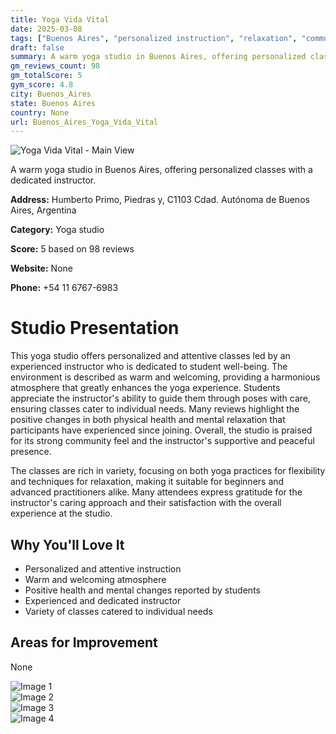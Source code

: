 ```yaml
---
title: Yoga Vida Vital
date: 2025-03-08
tags: ["Buenos Aires", "personalized instruction", "relaxation", "community atmosphere", "Buenos Aires"]  
draft: false
summary: A warm yoga studio in Buenos Aires, offering personalized classes with a dedicated instructor.
gm_reviews_count: 98
gm_totalScore: 5
gym_score: 4.8
city: Buenos_Aires
state: Buenos Aires
country: None
url: Buenos_Aires_Yoga_Vida_Vital
---
```


<div className="aspect-[16/9] relative my-8">
  <img 
    src="https://lh5.googleusercontent.com/p/AF1QipPNvrZmGsTYnFdGOKfjRhI7TzOzlEP2Dmq3kIy2=w1920-h1080-k-no"
    alt="Yoga Vida Vital - Main View"
    className="object-cover absolute inset-0 w-full h-full rounded-lg"
  />
</div>

A warm yoga studio in Buenos Aires, offering personalized classes with a dedicated instructor.

**Address:** Humberto Primo, Piedras y, C1103 Cdad. Autónoma de Buenos Aires, Argentina

**Category:** Yoga studio

**Score:** 5 based on 98 reviews

**Website:** None

**Phone:** +54 11 6767-6983

# Studio Presentation

This yoga studio offers personalized and attentive classes led by an experienced instructor who is dedicated to student well-being. The environment is described as warm and welcoming, providing a harmonious atmosphere that greatly enhances the yoga experience. Students appreciate the instructor's ability to guide them through poses with care, ensuring classes cater to individual needs. Many reviews highlight the positive changes in both physical health and mental relaxation that participants have experienced since joining. Overall, the studio is praised for its strong community feel and the instructor's supportive and peaceful presence.

The classes are rich in variety, focusing on both yoga practices for flexibility and techniques for relaxation, making it suitable for beginners and advanced practitioners alike. Many attendees express gratitude for the instructor's caring approach and their satisfaction with the overall experience at the studio.

## Why You'll Love It

- Personalized and attentive instruction
- Warm and welcoming atmosphere
- Positive health and mental changes reported by students
- Experienced and dedicated instructor
- Variety of classes catered to individual needs

## Areas for Improvement

None

<div className="grid grid-cols-1 xl:grid-cols-2 gap-4 my-8">
<div className="aspect-[4/3] relative"><img src="https://lh3.googleusercontent.com/p/AF1QipPmur5oqv79hAILEPq4OOx24IQNKRVdHjw8OKPG=w1920-h1080-k-no" alt="Image 1" className="object-cover absolute inset-0 w-full h-full rounded-lg" /></div>
<div className="aspect-[4/3] relative"><img src="https://lh5.googleusercontent.com/p/AF1QipMOuRdp9PYuZSj-E9URIVda5qAfqeDTJBCmY-gd=w1920-h1080-k-no" alt="Image 2" className="object-cover absolute inset-0 w-full h-full rounded-lg" /></div>
<div className="aspect-[4/3] relative"><img src="https://lh5.googleusercontent.com/p/AF1QipOStiqvYg4YV6wIchXY3n0_KhpD54jlcM0qWFBn=w1920-h1080-k-no" alt="Image 3" className="object-cover absolute inset-0 w-full h-full rounded-lg" /></div>
<div className="aspect-[4/3] relative"><img src="https://lh5.googleusercontent.com/p/AF1QipPo2bh8ulQ_DDDaJeqlwVxx83nQu6fCXmNBoLdh=w1920-h1080-k-no" alt="Image 4" className="object-cover absolute inset-0 w-full h-full rounded-lg" /></div>
</div>